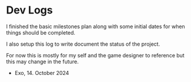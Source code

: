 
<Meta title="Logs"  />

# Dev Logs

I finished the basic milestones plan along with some initial dates for when things should be completed.

I also setup this log to write document the status of the project.

For now this is mostly for my self and the game designer to reference but this may change in the future.

- Exo, 14. October 2024